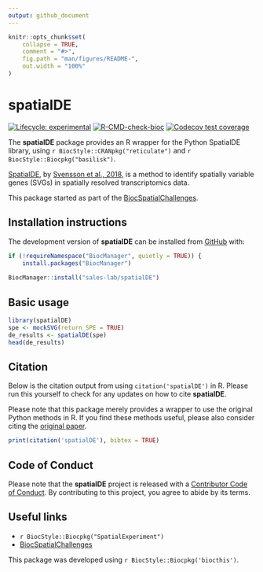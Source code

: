 ```yaml
---
output: github_document
---
```


<!-- README.md is generated from README.Rmd. Please edit that file -->

```r
knitr::opts_chunk$set(
    collapse = TRUE,
    comment = "#>",
    fig.path = "man/figures/README-",
    out.width = "100%"
)
```

# spatialDE

<!-- badges: start -->
[![Lifecycle: experimental](https://img.shields.io/badge/lifecycle-experimental-orange.svg)](https://www.tidyverse.org/lifecycle/#experimental)
[![R-CMD-check-bioc](https://github.com/sales-lab/spatialDE/workflows/R-CMD-check-bioc/badge.svg)](https://github.com/sales-lab/spatialDE/actions)
[![Codecov test coverage](https://codecov.io/gh/sales-lab/spatialDE/branch/main/graph/badge.svg)](https://codecov.io/gh/sales-lab/spatialDE?branch=main)
<!-- badges: end -->

The **spatialDE** package provides an R wrapper for the Python SpatialDE library,
using `r BiocStyle::CRANpkg("reticulate")` and `r BiocStyle::Biocpkg("basilisk")`.

[SpatialDE](https://github.com/Teichlab/SpatialDE), by [Svensson et al., 2018][Svensson2018],
is a method to identify spatially variable genes (SVGs) in spatially resolved transcriptomics data.

This package started as part of the
[BiocSpatialChallenges](https://helenalc.github.io/BiocSpatialChallenges/index.html).


## Installation instructions

<!-- Get the latest stable `R` release from [CRAN](http://cran.r-project.org/). Then install `spatialDE` using from [Bioconductor](http://bioconductor.org/) the following code: -->

<!-- ```{r 'install', eval = FALSE} -->
<!-- if (!requireNamespace("BiocManager", quietly = TRUE)) { -->
<!--     install.packages("BiocManager") -->
<!-- } -->

<!-- BiocManager::install("spatialDE") -->
<!-- ``` -->

The development version of **spatialDE** can be installed from
[GitHub](https://github.com/sales-lab/spatialDE) with:

```r
if (!requireNamespace("BiocManager", quietly = TRUE)) {
    install.packages("BiocManager")
    
BiocManager::install("sales-lab/spatialDE")
```


## Basic usage

```r
library(spatialDE)
spe <- mockSVG(return_SPE = TRUE)
de_results <- spatialDE(spe)
head(de_results)
```



## Citation

<!-- TODO: update once pkg on BioC -->

Below is the citation output from using `citation('spatialDE')` in R. Please
run this yourself to check for any updates on how to cite __spatialDE__.

Please note that this package merely provides a wrapper to use the original Python methods in R. If you find these methods useful, please also consider citing the [original paper][Svensson2018].

```r
print(citation('spatialDE'), bibtex = TRUE)
```


## Code of Conduct

Please note that the **spatialDE** project is released with a [Contributor Code of Conduct](https://contributor-covenant.org/version/2/0/CODE_OF_CONDUCT.html). By contributing to this project, you agree to abide by its terms.


## Useful links

- `r BiocStyle::Biocpkg("SpatialExperiment")`
- [BiocSpatialChallenges](https://helenalc.github.io/BiocSpatialChallenges/index.html)

This package was developed using `r BiocStyle::Biocpkg('biocthis')`.

[Svensson2018]: https://doi.org/10.1038/nmeth.4636
